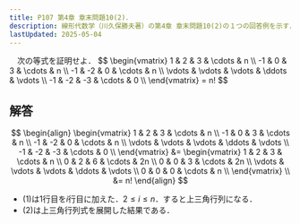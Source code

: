 ```yaml
---
title: P107 第4章 章末問題10(2)．
description: 線形代数学（川久保勝夫著）の第4章 章末問題10(2)の１つの回答例を示す．
lastUpdated: 2025-05-04
---
```



<Card title="問題10(2)">
　次の等式を証明せよ．
$$
\begin{vmatrix}
1 & 2 & 3 & \cdots & n \\
-1 & 0 & 3 & \cdots & n \\
-1 & -2 & 0 & \cdots & n \\
\vdots & \vdots & \vdots & \ddots & \vdots \\
-1 & -2 & -3 & \cdots & 0 \\
\end{vmatrix}
=
n!
$$
</Card>

## 解答
$$
\begin{align}
\begin{vmatrix}
1 & 2 & 3 & \cdots & n \\
-1 & 0 & 3 & \cdots & n \\
-1 & -2 & 0 & \cdots & n \\
\vdots & \vdots & \vdots & \ddots & \vdots \\
-1 & -2 & -3 & \cdots & 0 \\
\end{vmatrix}
&=
\begin{vmatrix}
1 & 2 & 3 & \cdots & n \\
0 & 2 & 6 & \cdots & 2n \\
0 & 0 & 3 & \cdots & 2n \\
\vdots & \vdots & \vdots & \ddots & \vdots \\
0 & 0 & 0 & \cdots & n \\
\end{vmatrix} \\
&=
n!
\end{align}
$$

- (1)は1行目を$i$行目に加えた．$2 \le i \le n$．すると上三角行列になる．
- (2)は上三角行列式を展開した結果である．
